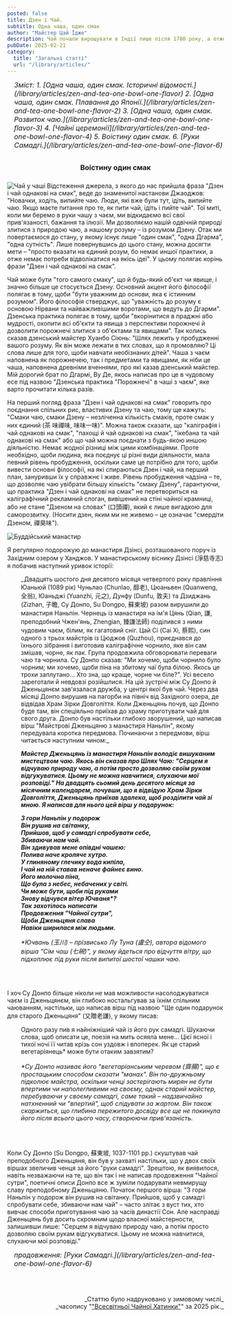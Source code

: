 ```yaml
---
posted: false
title: Дзен і Чай.
subtitle: Одна чаша, один смак
author: "Майстер Цай Їдже"
description: Чай почали вирощувати в Індії лише після 1780 року, а отже жодного зв'язку поміж чаєм і раннім Буддизмом у Індії не існувало. Як Дзен і чай виявилися настільки глибоко взаємопов'язаними, що стали "одним цілим"?
pubDate: 2025-02-21
category: 
  title: "Загальні статті"
  url: "/library/articles/"
---
```



<section style="font-size: 1rem; font-style: italic; padding-left: 1rem; margin-bottom: 2rem;">
    Зміст:
    1. [Одна чаша, один смак. Історичні відомості.](/library/articles/zen-and-tea-one-bowl-one-flavor)
    2. [Одна чаша, один смак. Плавання до Японії.](/library/articles/zen-and-tea-one-bowl-one-flavor-2)
    3. [Одна чаша, один смак. Розвиток чаю.](/library/articles/zen-and-tea-one-bowl-one-flavor-3)
    4. [Чайні церемонії](/library/articles/zen-and-tea-one-bowl-one-flavor-4)
    5. Воістину один смак.
    6. [Руки Самадгі.](/library/articles/zen-and-tea-one-bowl-one-flavor-6)
</section>

<h3 style="text-align: center; margin-bottom: 1.5rem;">Воістину один смак</h3>

<Image class="float-right" src={Image1} alt="Чай у чаші" /> Відстеження джерела, з якого до нас прийшла фраза "Дзен і чай однакові на смак", веде до знаменитої настанови Джаоджов: "Новачки, ходіть, випийте чаю. Люди, які вже були тут, ідіть, випийте чаю. Якщо маєте питання про те, як пити чай, ідіть і пийте чай". Тої миті, коли ми беремо в руки чашу з чаєм, ми відкидаємо всі свої прив'язаності, бажання та ілюзії. Ми дозволяємо нашій одвічній природі злитися з природою чаю, а нашому розуму – із розумом Дзену. Отак ми повертаємося до стану, у якому існує лише "один смак", "одна Дгарма", "одна сутність". Лише повернувшись до цього стану, можна досягти мети – "просто вказати на єдиний розум, бо немає иншої практики, а отже немає потреби відволікатися на якісь ідеї". У цьому полягає корінь фрази "Дзен і чай однакові на смак".

Чай може бути "того самого смаку", що й будь-який об'єкт чи явище, і значно більше це стосується Дзену. Основний акцент його філософії полягає в тому, щоби "бути уважним до основи, яка є істинним розумом". Його філософія стверджує, що "уважність до розуму є основою Нірвани та найважливішими воротами, що ведуть до Дгарми". Дзенська практика полягає в тому, щоби "вкорінитися в праджні або мудрості, охопити всі об'єкти та явища з перспективи порожнечі й дозволити порожнечі злитися з об'єктами та явищами". Так колись сказав дзенський майстер Хуанбо Сіюнь: "Шлях лежить у пробудженні вашого розуму. Як він може лежати в тих словах, що я промовляю? Ці слова лише для того, щоби навчати необізнаних дітей". Чаша з чаєм наповнена як порожнечею, так і предметами та явищами, як ніби це чаша, наповнена древніми вченнями, про які казав дзенський майстер. Мій дорогий брат по Дгармі, Ву Де, якось написав про це в чудовому есе під назвою "Дзенська практика "Порожнечі" в чаші з чаєм", яке варто прочитати кілька разів.

На перший погляд фраза "Дзен і чай однакові на смак" говорить про поєднання спільних рис, властивих Дзену та чаю, тому ще кажуть: "Смаки чаю, смаки Дзену – незліченна кількість смаків, проте смак у них єдиний (茶 味禪味, 味味一味)". Можна також сказати, що "каліграфія і чай однакові на смак", "пахощі й чай однакові на смак", "ікебана та чай однакові на смак" або що чай можна поєднати з будь-якою иншою діяльністю. Немає жодної різниці між цими комбінаціями. Проте необхідно, щоби людина, яка поєднує ці різні види діяльности, мала певний рівень пробудження, оскільки саме це потрібно для того, щоби вивести основні філософії, на які спираються Дзен і чай, на перший план, зануривши їх у справжнє і живе. Рівень пробудження чадзіна – те, що дозволяє чаю увібрати більшу кількість "смаку Дзену", гарантуючи, що практика "Дзен і чай однакові на смак" не перетвориться на каліграфічний рекламний слоган, вивішений на стіні чайної крамниці, або не стане "Дзеном на словах" (口頭禪), який є лише вигадкою для саморозвитку. (Носити дзен, яким ми не живемо – це означає "смердіти Дзеном, 禪臭味").

<Image class="align-center" src={Image2} alt="Буддійський манастир" />

Я регулярно подорожую до манастиря Дзінсі, розташованого поруч із Західним озером у Ханджов. У манастирському віснику Дзінсі (淨慈寺志) я побачив наступний уривок історії:

<section style="margin: 0 0 1rem 0; padding: 0 0 2rem 2rem;">
  _Двадцять шостого дня десятого місяця четвертого року правління Юаньюй (1089 рік) Чуньлао (Chunlao, 醇老), Цюаньвен (Quanweng, 全翁), Юаньджі (Yuanzhi, 元之), Дунфу (Dunfu, 敦夫) та Дзиджань (Zizhan, 子瞻, Су Донпо, Su Dongpo, 蘇東坡) разом вирушили до манастиря Наньпін. Чернець із манастиря на ім'я Цянь (Qian, 謙, преподобний Чжен'янь, Zhengian, 臻謙法師) поділився з ними чудовим чаєм, білим, як гагатовий сніг. Цай Сі (Cai Xi, 蔡熙), син одного з трьох майстрів із Цюджов (Quzhou), приєднався до їхнього зібрання і виготовив каліграфічне чорнило, яке він сам змішав, чорне, як лак. Група продовжила обговорювати переваги чаю та чорнила. Су Донпо сказав: "Ми хочемо, щоби чорнило було чорним; ми хочемо, щоби піна на збитому чаї була білою. Якось це трохи заплутано... Хто зна, що краще, чорне чи біле?". Усі весело зареготали й невдовзі розійшлися. На цій зустрічі між Су Донпо й Дженьцянєм зав'язалася дружба, у центрі якої був чай. Через два місяці Донпо вирушив на пагорби на північ від Західного озера, де відвідав Храм Зірки Довголіття. Коли Дженьцянь почув, що Донпо буде там, він спеціяльно приїхав до храму приготувати чай для свого друга. Донпо був настільки глибоко зворушений, що написав вірш "Майстрові Дженьцяню з манастиря Наньпін", якому передувала коротка передмова. Починаючи з передмови, вірш читається наступним чином:_

  ___Майстер Дженьцянь із манастиря Наньпін володіє вишуканим мистецтвом чаю. Якось він сказав про Шлях Чаю: "Серцем я відчуваю природу чаю, а потім просто дозволяю своїм рукам відгукуватися. Цьому не можна навчитися, слухаючи мої розповіді." На двадцять сьомий день десятого місяця за місячним календарем, почувши, що я відвідую Храм Зірки Довголіття, Дженьцянь приїхав здалека, щоб розділити чай зі мною. Я написав для нього цей вірш у подарунок:___

  ___З гори Наньпін у подорож   
  Він рушив на світанку,   
  Прийшов, щоб у самадгі спробувати себе,   
  Збиваючи нам чай.   
  Він здивував мене опівдні чашею:   
  Полива наче кроляче хутро.   
  У глиняному глечику вода кипіла,   
  І чай на ній ставав неначе файнеє вино.   
  Його молочна піна,   
  Що була з небес, небачених у світі.   
  Чи може бути, щоби під руками   
  Знову відчувся вітер Ючваня*?   
  Так захотілось написати   
  Продовження "Чайної сутри",   
  Щоби Дженьцяня слава   
  Навіки ширилася між людьми.___

  <p style="font-size: 0.9rem; font-style: italic; border-top: 1px solid var(--light-dark-text);">*Ючвань (玉川) – прізвисько Лу Туна (盧仝), автора відомого вірша "Сім чаш (七碗)", у якому йдеться про відчуття вітру, що підхоплює під руки після випитої шостої чашки чаю.</p>
</section>

І хоч Су Донпо більше ніколи не мав можливости насолоджуватися чаєм із Дженьцянєм, він глибоко ностальгував за їхнім спільним чаюванням, настільки, що написав вірш під назвою "Ще один подарунок для старого Дженьцяня" (又贈老謙), у якому писав:

<section style="margin: 0 0 1rem 0; padding: 0 0 2rem 2rem;">
  Одного разу пив я найніжніший чай із його рук самадгі.   
  Шукаючи слова, щоб описати це, поезія на мить осяяла мене…   
  Цієї ясної і тихої ночі її читав крізь сон уздовж і впоперек.   
  Як це старий вегетаріянець* може бути отаким завзятим?

  <p style="font-size: 0.9rem; font-style: italic; border-top: 1px solid var(--light-dark-text);">*Су Донпо називає його "вегетаріанським черевом (齋腸)", що є простацьким способом сказати "манах". Він по-дружньому підколює майстра, оскільки ченці застерігають мирян не бути впертими чи наполегливими на своєму, однак старий майстер, перебуваючи у своєму самадгі, саме такий – надзвичайно натхненний чи "впертий", щоб слідувати за жартом. Він також скаржиться, що глибина пережитого досвіду все ще не покинула його після всього цього часу, створюючи прив'язаність.</p>
</section>

Коли Су Донпо (Su Dongpo, 蘇東坡, 1037-1101 рр.) скуштував чай преподобного Дженьцяня, він був у захваті настільки, що у двох своїх віршах звеличив ченця за його "руки самадгі". Зрештою, як виявилося, навіть незважаючи на те, що він так і не написав продовження "Чайної сутри", поетичні описи Донпо все ж зуміли подарувати невмирущу славу преподобному Дженьцяню. Початок першого вірша: "З гори Наньпін у подорож він рушив на світанку. Прийшов, щоб у самадгі спробувати себе, збиваючи нам чай" – часто злітає з вуст тих, хто вивчає способи приготування чаю за часів династії Сон. Але насправді Дженьцянь був досить скромним щодо власної майстерности, залишивши лише: "Серцем я відчуваю природу чаю, а потім просто дозволяю своїм рукам відгукуватися. Цьому не можна навчитися, слухаючи мої розповіді."

<section style="font-size: 1rem; font-style: italic; padding-left: 1rem; margin-bottom: 2rem;">
    продовження: [Руки Самадгі.](/library/articles/zen-and-tea-one-bowl-one-flavor-6)
</section>

<p>&nbsp;</p>
<p align="right" style="font-size: 0.9rem;">_Статтю було надруковано у зимовому числі_<br />_часопису "<a href="http://www.globalteahut.org/" target="_blank" rel="noopener noreferrer">"Всесвітньої Чайної Хатинки"</a>" за 2025 рік._</p>